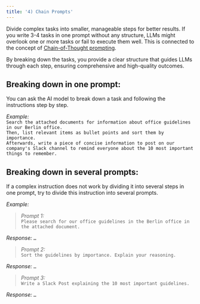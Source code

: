 ```yaml
---
title: '4) Chain Prompts'
---
```


Divide complex tasks into smaller, manageable steps for better results.
If you write 3-4 tasks in one prompt without any structure, LLMs might overlook one or more tasks or fail to execute them well. This is connected to the concept of [Chain-of-Thought prompting](/prompt-engineering/chain-of-thought).

By breaking down the tasks, you provide a clear structure that guides LLMs through each step, ensuring comprehensive and high-quality outcomes.

## Breaking down in one prompt:
You can ask the AI model to break down a task and following the instructions step by step.

_Example:_
<br /> `Search the attached documents for information about office guidelines in our Berlin office.` 
<br /> `Then, list relevant items as bullet points and sort them by importance.`
<br /> `Afterwards, write a piece of concise information to post on our company's Slack channel to remind everyone about the 10 most important things to remember.`

## Breaking down in several prompts:
If a complex instruction does not work by dividing it into several steps in one prompt, try to divide this instruction into several prompts.

_Example:_ <br />
>_Prompt 1:_<br />
`Please search for our office guidelines in the Berlin office in the attached document.` <br />

_Response:_ `…`
>
>_Prompt 2:_<br />
`Sort the guidelines by importance. Explain your reasoning.`

_Response:_ `…`
>
>_Prompt 3:_<br />
`Write a Slack Post explaining the 10 most important guidelines.`

_Response:_ `…`

